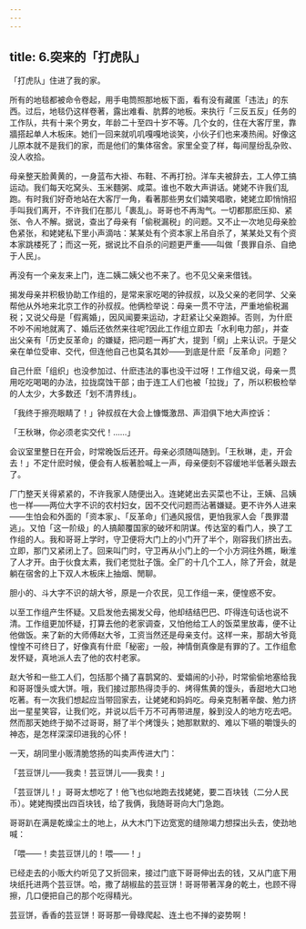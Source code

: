 ```yaml
---
---
---
```

title: 6.突来的「打虎队」
---









「打虎队」住进了我的家。

所有的地毯都被命令卷起，用手电筒照那地板下面，看有没有藏匿「违法」的东西。过后，地毯仍这样卷著，露出难看、肮葬的地板。来执行「三反五反」任务的工作队，共有十来个男女，年龄二十至四十岁不等。几个女的，住在大客厅里，靠牆搭起单人木板床。她们一回来就叽叽嘎嘎地谈笑，小伙子们也来凑热闹。好像这儿原本就不是我们的家，而是他们的集体宿舍。家里全变了样，每间屋纷乱杂败、没人收拾。

母亲整天脸黄黄的，一身蓝布大褂、布鞋、不再打扮。洋车夫被辞去，工人停工搞运动。我们每天吃窝头、玉米麵粥、咸菜。谁也不敢大声讲话。姥姥不许我们乱跑。有时我们好奇地站在大客厅一角，看著那些男女们嬉笑唱歌，姥姥立即悄悄招手叫我们离开，不许我们在那儿「裹乱」。哥哥也不再淘气。一切都那麽压抑、紧张、令人不解。据说，查出了母亲有「偷税漏税」的问题。又不止一次地见母亲脸色紧张，和姥姥私下里小声滴咕：某某处有个资本家上吊自杀了，某某处又有个资本家跳楼死了；而这一死，据说比不自杀的问题更严重——叫做「畏罪自杀、自绝于人民」。

再没有一个亲友来上门，连二姨二姨父也不来了。也不见父亲来借钱。

揭发母亲并积极协助工作组的，是常来家吃喝的钟叔叔，以及父亲的老同学、父亲帮他从外地来北京工作的孙叔叔。他俩检举说：母亲一贯不守法，严重地偷税漏税；又说父母是「假离婚」，因风闻要来运动，才赶紧让父亲跑掉。否则，为什麽不吵不闹地就离了、婚后还依然来往呢?因此工作组立即去「水利电力部」，并查出父亲有「历史反革命」的嫌疑，把问题一再扩大，提到「纲」上来认识。于是父亲在单位受审、交代，但连他自己也莫名其妙——到底是什麽「反革命」问题？

自己什麽「组织」也没参加过、什麽违法的事也没干过呀！工作组又说，母亲一贯用吃吃喝喝的办法，拉拢腐蚀干部；由于连工人们也被「拉拢」了，所以积极检举的人太少，大多数还「划不清界线」。

「我终于擦亮眼睛了！」钟叔叔在大会上慷慨激昂、声泪俱下地大声控诉：

「王秋琳，你必须老实交代！……」

会议室里整日在开会，时常晚饭后还开。母亲必须随叫随到。「王秋琳，走，开会去！」不定什麽时候，便会有人板著脸喊上一声，母亲便刻不容缓地半低著头跟去了。

厂门整天关得紧紧的，不许我家人随便出入。连姥姥出去买菜也不让，王姨、吕姨也一样——两位大字不识的农村妇女，因不交代问题而沾著嫌疑。更不许外人进来——生怕会和外面的「资本家」、「反革命」们通风报信，更怕我家人会「畏罪潜逃」。又怕「这一阶级」的人搞颠覆国家的破坏和阴谋。传达室的看门人，换了工作组的人。我和哥哥上学时，守卫便将大门上的小门开了半个，刚容我们挤出去。立即，那门又紧闭上了。回来叫门时，守卫再从小门上的一个小方洞往外瞧，瞅淮了人才开。由于伙食太素，我们老觉肚子饿。全厂的十几个工人，除了开会，就是躺在宿舍的上下双人木板床上抽烟、閒聊。

胆小的、斗大字不识的胡大爷，原是一介农民，见工作组一来，便惶惑不安。

以至工作组产生怀疑。又启发他去揭发父母，他却结结巴巴、吓得连句话也说不清。工作组更加怀疑，打算去他的老家调查，又怕他给工人的饭菜里放毒，便不让他做饭。来了新的大师傅赵大爷，工资当然还是母亲支付。这样一来，那胡大爷竟惶惶不可终日了，好像真有什麽「秘密」一般，神情倒真像是有罪的了。工作组愈发怀疑，真地派人去了他的农村老家。

赵大爷和一些工人们，包括那个捅了喜鹊窝的、爱嬉闹的小孙，时常偷偷地塞给我和哥哥馒头或大饼。哦，我们接过那热得烫手的、烤得焦黄的馒头，香甜地大口地吃著。有一次我们想起应当带回家去，让姥姥和妈妈吃。母亲克制著辛酸、勉力挤出一星星笑容，让我们吃，并说以后千万不可再带进屋，躲到没人的地方吃去吧。然而那天她终于拗不过哥哥，掰了半个烤馒头；她那默默的、难以下嚥的嚼馒头的神态，是怎样深深印进我的心怀！

一天，胡同里小贩清脆悠扬的叫卖声传进大门：

「芸豆饼儿——我卖！芸豆饼儿——我卖！」

「芸豆饼儿！」哥哥太想吃了！他飞也似地跑去找姥姥，要二百块钱（二分人民币）。姥姥掏摸出四百块钱，给了我俩，我随哥哥向大门急跑。

哥哥趴在满是乾燥尘土的地上，从大木门下边宽宽的缝隙竭力想探出头去，使劲地喊：

「喂——！卖芸豆饼儿的！喂——！」

已经走去的小贩大约听见了又折回来，接过门底下哥哥伸出去的钱，又从门底下用块纸托进两个芸豆饼。哈，撒了胡椒盐的芸豆饼！哥哥带著浑身的乾土，也顾不得擦，几口便把自己的那个吃得精光。

芸豆饼，香香的芸豆饼！哥哥那一骨碌爬起、连土也不掸的姿势啊！